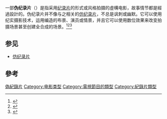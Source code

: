 {{Otheruses|subject=伪纪录片|other=仿纪录片|伪纪录片 (消歧义)}}
一部'''伪纪录片'''（{{lang-en|'''Pseudo-documentary'''}}）是指采用[[纪录片|纪录片]]的形式或风格拍摄的虛構电影，故事情节都是經過設計的。伪纪录片并不像与之相关的[[仿纪录片|仿纪录片]]，不总是讽刺或幽默。它可以使用纪实摄影技术，运用编造的布景、演员或情景，并且它可以使用数位效果来改变拍摄场景甚至创建全合成的场景。<ref>{{cite book |title=Revisioning film traditions: the pseudo-documentary and the neoWestern |last=Jacobs |first=Delmar G. |publisher=Mellen Press |year=2000 |isbn=0773476490 |pages=55–56}}</ref><ref name=Jacobs2009>{{cite book |title=Interrogating the Image: Movies and the World of Film and Television |url=https://archive.org/details/interrogatingima0000jaco |last=Jacobs |first=Delmar G. |publisher=University Press of America |year=2009 |isbn=0761846328 |pages=[https://archive.org/details/interrogatingima0000jaco/page/30 30], 188–194}}</ref><ref>{{cite book |title=Pseudo-documentary: Form and Application in Narrative Feature Film |last=Jacobs |first=Delmar G. |publisher=University of South Florida |year=1997}}</ref>

==参见==
* [[仿纪录片|仿纪录片]]

==參考==
{{Reflist}}

{{電影小作品}}

[[Category:偽紀錄片|]]
[[Category:电影类型|Category:电影类型]]
[[Category:電視節目的類型|Category:電視節目的類型]]
[[Category:紀錄片類型|Category:紀錄片類型]]